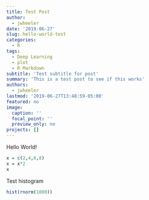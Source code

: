 ```yaml
---
title: Test Post
author: 
  - jwheeler
date: '2019-06-27'
slug: hello-world-test
categories:
  - R
tags:
  - Deep Learning
  - plot
  - R Markdown
subtitle: 'Test subtitle for post'
summary: 'This is a test post to see if this works'
authors:
  - jwheeler
lastmod: '2019-06-27T13:48:59-05:00'
featured: no
image:
  caption: ''
  focal_point: ''
  preview_only: no
projects: []
---
```


Hello World!

```r

x = c(2,4,6,8)
x = x*2
x

```

Test histogram

```r
hist(rnorm(1000))
```